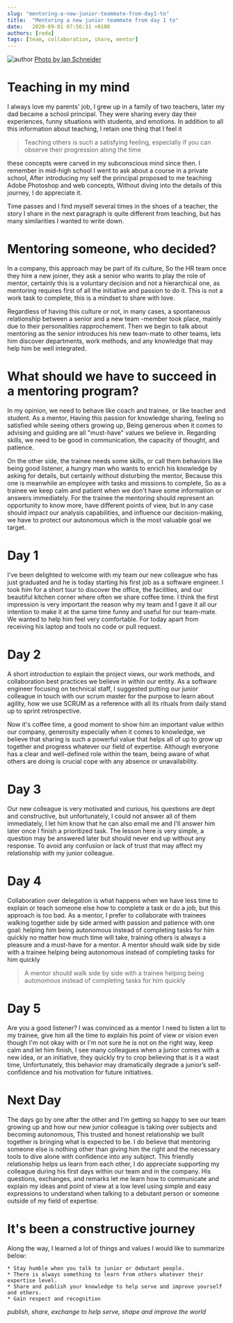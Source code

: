 ```yaml
---
slug: "mentoring-a-new-junior-teammate-from-day1-to"
title:  "Mentoring a new junior teammate from day 1 to"
date:   2020-09-01 07:56:31 +0100
authors: [reda]
tags: [team, collaboration, share, mentor]
---
```

![author](/img/blog/mentoring-a-new-junior-teammate-from-day1-to.jpeg)
[Photo by Ian Schneider](https://unsplash.com/photos/PAykYb-8Er8)

# Teaching in my mind 
I always love my parents' job, I grew up in a family of two teachers, later my dad became a school principal. They were
sharing every day their experiences, funny situations with students, and emotions. In addition to all this
 information about teaching, I retain one thing that I feel it
 > Teaching others is such a satisfying feeling, especially if you can observe their progression along the time

these concepts were carved in my subconscious mind since then. I remember in mid-high school I went to ask about a
 course in a private school, After introducing my self the principal proposed to me teaching Adobe Photoshop and web
  concepts, Without diving into the details of this journey, I do appreciate it.
  
Time passes and I find myself several times in the shoes of a teacher, the story I share in the next paragraph is
 quite different from teaching, but has many similarities I wanted to write down.
 
# Mentoring someone, who decided?
In a company, this approach may be part of its culture, So the HR team once they hire a new joiner, they ask a
 senior who wants to play the role of mentor, certainly this is a voluntary decision and not a hierarchical one, as mentoring requires first of all the initiative and passion to do it.
  This is not a work task to complete, this is a
   mindset to share with love.
   
Regardless of having this culture or not, in many cases, a spontaneous relationship between a senior and a new team
-member took place, mainly due to their personalities rapprochement. Then we begin to talk about mentoring as the
 senior introduces his new team-mate to other teams, lets him discover departments, work methods, and any knowledge
  that may help him be  well integrated.
  
# What should we have to succeed in a mentoring program?
In my opinion, we need to behave like coach  and trainee, or like teacher and student. As a mentor, Having this
 passion for knowledge sharing, feeling so satisfied while seeing others growing up, Being generous when it comes to
  advising and guiding are all "must-have" values we believe in. Regarding skills, we need to be good in
   communication, the capacity of thought, and patience.
  
  On the other side, the trainee needs some skills, or call them behaviors like being good
   listener, a hungry man who wants to enrich his knowledge by asking for details, but certainly without disturbing
    the mentor, Because this one is meanwhile an employee with tasks and missions to complete, So as a trainee we keep
     calm and patient when we don't have some information or answers immediately. For the trainee the mentoring
      should represent an opportunity to know more, have different points of view, but in any case should impact
       our analysis capabilities, and influence our decision-making, we have to protect our autonomous which is
        the most valuable goal we target. 

# Day 1
I've been delighted to welcome with my team our new colleague who has just graduated and he is today starting his
 first job as a software engineer. I took him for a short tour to discover the office, the facilities, and our
  beautiful kitchen corner where often we share coffee time.
I think the first impression is very important the reason why my team and I gave it all our intention to make it at
 the same time funny and useful for our team-mate. We wanted to help him feel very comfortable. For today apart
  from receiving his laptop and tools no code or pull request.
 
# Day 2 
A short introduction to explain the project views, our work methods, and collaboration best practices we believe in
 within our entity. As a software engineer focusing on technical staff, I suggested putting our junior colleague in
  touch with our scrum master for the purpose to learn about agility, how we use SCRUM as a reference with all its
   rituals from daily stand up to sprint retrospective.
   
Now it's coffee time, a good moment to show him an important value within our company, generosity especially when it
 comes to knowledge, we believe that sharing is such a powerful value that helps all of up to grow up together and
  progress whatever our field of expertise. Although everyone has a clear and well-defined role within the team, being
  aware of what others are doing is crucial cope with any absence or unavailability.

# Day 3
Our new colleague is very motivated and curious, his questions are dept and constructive, but unfortunately, I could
 not answer all of them immediately, I let him know that he can also email me and I'll answer him later once I finish
  a prioritized task. The lesson here is very simple, a question may be answered later but should never end up
   without any response. To avoid any confusion or lack of trust that may affect my relationship with my junior
    colleague. 
   
# Day 4
Collaboration over delegation is what happens when we have less time to explain or teach someone else how to complete
a task or do a job, but this approach is too bad. As a mentor, I prefer to collaborate with trainees walking together
side by side armed with passion and patience with one goal: helping him being autonomous instead of completing tasks
for him quickly no matter how much time will take, training others is always a pleasure and a must-have for a mentor.
A mentor should walk side by side with a trainee helping being autonomous instead of completing tasks for him quickly
> A mentor should walk side by side with a trainee helping being autonomous instead of completing tasks for him quickly
    
# Day 5
Are you a good listener? I was convinced as a mentor I need to listen a lot to my trainee, give him all the time to 
explain his point of view or vision even though I'm not okay with or I'm not sure he is not on the right way, keep calm
and let him finish, I see many colleagues when a junior comes with a new idea, or an initiative, they quickly try 
to crop believing that is it a wast time, Unfortunately, this behavior may dramatically degrade a junior’s 
self-confidence and his motivation for future initiatives.
   
#  Next Day
The days go by one after the other and I’m getting so happy to see our team growing up and how our new junior colleague
is taking over subjects and becoming autonomous, This trusted and honest relationship we built together is bringing
what is expected to be. I do believe that mentoring someone else is nothing other than giving him the right 
and the necessary tools to dive alone with confidence into any subject. This friendly relationship helps us learn
from each other, I do appreciate supporting my colleague during his first days within our team and in the company.
His questions, exchanges, and remarks let me learn how to communicate and explain my ideas and point of view at a 
low level using simple and easy expressions to understand when talking to a debutant person or someone outside of 
my field of expertise.
   
# It's been a constructive journey
Along the way, I learned a lot of things and values I would like to summarize below:

    * Stay humble when you talk to junior or debutant people.
    * There is always something to learn from others whatever their expertise level.
    * Share and publish your knowledge to help serve and improve yourself and others.
    * Gain respect and recognition
    
*publish, share, exchange to help serve, shape and improve the world*
